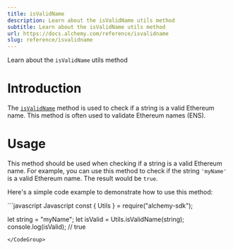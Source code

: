 ```yaml
---
title: isValidName
description: Learn about the isValidName utils method
subtitle: Learn about the isValidName utils method
url: https://docs.alchemy.com/reference/isvalidname
slug: reference/isvalidname
---
```


Learn about the `isValidName` utils method

# Introduction

The [`isValidName`](https://docs.ethers.org/v4/api-utils.html) method is used to check if a string is a valid Ethereum name. This method is often used to validate Ethereum names (ENS).

# Usage

This method should be used when checking if a string is a valid Ethereum name. For example, you can use this method to check if the string `'myName'` is a valid Ethereum name. The result would be `true`.

Here's a simple code example to demonstrate how to use this method:

<CodeGroup>
  ```javascript Javascript
  const { Utils } = require("alchemy-sdk");

  let string = "myName";
  let isValid = Utils.isValidName(string); 
  console.log(isValid); // true
  ```
</CodeGroup>
